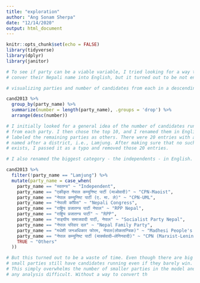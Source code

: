 ```yaml
---
title: "exploration"
author: "Ang Sonam Sherpa"
date: "12/14/2020"
output: html_document
---
```


```r
knitr::opts_chunk$set(echo = FALSE)
library(tidyverse)
library(dplyr)
library(janitor)
```


```r

# To see if party can be a viable variable, I tried looking for a way to
# conver their Nepali name into English, but it turned out to be not enough.

# visualizing parties and number of candidates from each in a descending order

cand2013 %>%
  group_by(party_name) %>%
  summarize(number = length(party_name), .groups = 'drop') %>%
  arrange(desc(number))

# I initially looked for a general idea of the number of candidates running
# from each party. I then chose the top 10, and I renamed them in English. I
# labeled the remaining parties as others. There were 20 entries with a party
# named after a district, i.e., Lamjung. After making sure that no such party
# exists, I passed it as a typo and removed those 20 entries.

# I also renamed the biggest category - the independents - in English.

cand2013 %>%
  filter(!party_name == "Lamjung") %>%
  mutate(party_name = case_when(
    party_name == "स्वतन्त्र" ~ "Independent",
    party_name == "एकीकृत नेपाल कम्युनिष्ट पार्टी (माओवादी)" ~ "CPN-Maoist",
    party_name == "नेपाल कम्यूनिष्ट पार्टी (ए. मा. ले)" ~ "CPN-UML",
    party_name == "नेपाली काँग्रेस" ~ "Nepali Congress",
    party_name == "राष्ट्रिय प्रजातन्त्र पार्टी नेपाल" ~ "RPP Nepal",
    party_name == "राष्ट्रिय प्रजातन्त्र पार्टी" ~ "RPP",
    party_name == "सङ्घीय समाजवादी पार्टी, नेपाल" ~ "Socialist Party Nepal",
    party_name == "नेपाल परिवार दल" ~ "Nepal Family Party",
    party_name == "मधेशी जनअधिकार फोरम, नेपाल(लोकतान्त्रिक)" ~ "Madhesi People's Right's Forum",
    party_name == "नेपाल कम्युनिष्ट पार्टी (मार्क्सवादी–लेनिनवादी)" ~ "CPN (Marxist-Leninist)",
    TRUE ~ "Others"
  ))

# But this turned out to be a waste of time. Even though there are big parties,
# small parties still have candidates running even if they barely win.
# This simply overwhelms the number of smaller parties in the model and makes
# any analysis difficult. Without a way to convert th

```
